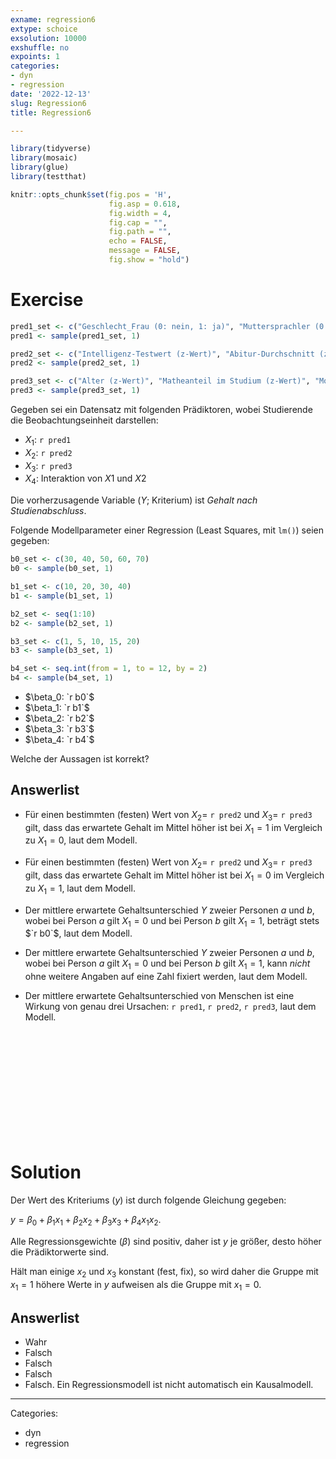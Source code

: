 ```yaml
---
exname: regression6
extype: schoice
exsolution: 10000
exshuffle: no
expoints: 1
categories:
- dyn
- regression
date: '2022-12-13'
slug: Regression6
title: Regression6

---
```





```r

library(tidyverse)
library(mosaic)
library(glue)
library(testthat)
```


```r
knitr::opts_chunk$set(fig.pos = 'H',
                      fig.asp = 0.618,
                      fig.width = 4,
                      fig.cap = "", 
                      fig.path = "",
                      echo = FALSE,
                      message = FALSE,
                      fig.show = "hold")
```






# Exercise


```r
pred1_set <- c("Geschlecht_Frau (0: nein, 1: ja)", "Muttersprachler (0: nein, 1: ja)", "Quereinsteiger (0: nein, 1: ja)")
pred1 <- sample(pred1_set, 1)

pred2_set <- c("Intelligenz-Testwert (z-Wert)", "Abitur-Durchschnitt (z-Wert)", "Letzte Mathenote (z-Wert)")
pred2 <- sample(pred2_set, 1)

pred3_set <- c("Alter (z-Wert)", "Matheanteil im Studium (z-Wert)", "Motivation-Testwert (z-Wert)")
pred3 <- sample(pred3_set, 1)


```


Gegeben sei ein Datensatz mit folgenden Prädiktoren, 
wobei Studierende die Beobachtungseinheit darstellen:

- $X_1$: `r pred1`
- $X_2$: `r pred2`
- $X_3$: `r pred3`
- $X_4$:  Interaktion von $X1$ und $X2$


Die vorherzusagende Variable ($Y$; Kriterium) ist  *Gehalt nach Studienabschluss*.





Folgende Modellparameter einer Regression (Least Squares, mit `lm()`) seien gegeben:


```r
b0_set <- c(30, 40, 50, 60, 70)
b0 <- sample(b0_set, 1)

b1_set <- c(10, 20, 30, 40)
b1 <- sample(b1_set, 1)

b2_set <- seq(1:10)
b2 <- sample(b2_set, 1)

b3_set <- c(1, 5, 10, 15, 20)
b3 <- sample(b3_set, 1)

b4_set <- seq.int(from = 1, to = 12, by = 2)
b4 <- sample(b4_set, 1)
```



- $\beta_0: `r b0`$
- $\beta_1: `r b1`$
- $\beta_2: `r b2`$
- $\beta_3: `r b3`$
- $\beta_4: `r b4`$



Welche der Aussagen ist korrekt?









Answerlist
----------
* Für einen bestimmten (festen) Wert von $X_2=$ ``r pred2`` und $X_3=$ ``r pred3`` gilt, dass das erwartete Gehalt im Mittel höher ist bei $X_1=1$ im Vergleich zu $X_1=0$, laut dem Modell.

* Für einen bestimmten (festen) Wert von $X_2$= ``r pred2`` und $X_3$= ``r pred3`` gilt, dass das erwartete Gehalt im Mittel höher ist bei $X_1=0$ im Vergleich zu $X_1=1$, laut dem Modell.

* Der mittlere erwartete Gehaltsunterschied $Y$ zweier Personen $a$ und $b$, wobei bei Person $a$ gilt $X_1=0$ und bei Person $b$ gilt $X_1=1$, beträgt stets $`r b0`$, laut dem Modell.

* Der mittlere erwartete Gehaltsunterschied $Y$ zweier Personen $a$ und $b$, wobei bei Person $a$ gilt $X_1=0$ und bei Person $b$ gilt $X_1=1$, kann *nicht* ohne weitere Angaben auf eine Zahl fixiert werden, laut dem Modell.

* Der mittlere erwartete  Gehaltsunterschied von Menschen ist eine Wirkung von genau drei Ursachen: ``r pred1``, ``r pred2``, ``r pred3``, laut dem Modell.



</br>
</br>
</br>
</br>
</br>
</br>
</br>
</br>
</br>
</br>

# Solution



Der Wert des Kriteriums ($y$) ist durch folgende Gleichung gegeben:

$y=\beta_0 + \beta_1 x_1 + \beta_2 x_2 + \beta_3 x_3 + \beta_4 x_1x_2$.

Alle Regressionsgewichte ($\beta$) sind positiv, 
daher ist $y$ je größer, desto höher die Prädiktorwerte sind.

Hält man einige $x_2$ und $x_3$ konstant (fest, fix), so wird daher die Gruppe mit $x_1=1$ höhere Werte in $y$ aufweisen als die Gruppe mit $x_1=0$.


Answerlist
----------
* Wahr
* Falsch
* Falsch
* Falsch
* Falsch. Ein Regressionsmodell ist nicht automatisch ein Kausalmodell.






---

Categories: 

- dyn
- regression

